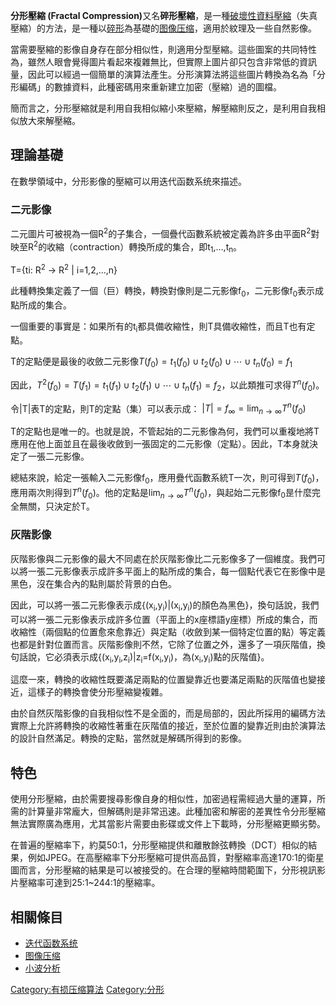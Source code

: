 {{noteTA|1=zh-hans:有损数据压缩; zh-hant:破壞性資料壓縮;}}
{{expert|time=2014-06-28T16:21:10+00:00}}
{{unreferenced|time=2014-06-28T16:21:10+00:00}}
'''分形壓縮 (Fractal Compression)'''又名'''碎形壓縮'''，是一種[[破壞性資料壓縮|破壞性資料壓縮]]（失真壓縮）的方法，是一種以[[碎形|碎形]]為基礎的[[图像压缩|图像压缩]]，適用於紋理及一些自然影像。

當需要壓縮的影像自身存在部分相似性，則適用分型壓縮。這些圖案的共同特性為，雖然人眼會覺得圖片看起來複雜無比，但實際上圖片卻只包含非常低的資訊量，因此可以經過一個簡單的演算法產生。分形演算法將這些圖片轉換為名為「分形編碼」的數據資料，此種密碼用來重新建立加密（壓縮）過的圖檔。

簡而言之，分形壓縮就是利用自我相似縮小來壓縮，解壓縮則反之，是利用自我相似放大來解壓縮。

== 理論基礎 ==
{{see also|迭代函数系统}}

在數學領域中，分形影像的壓縮可以用迭代函数系统來描述。

=== 二元影像 ===
二元圖片可被視為一個R<sup>2</sup>的子集合，一個疊代函數系統被定義為許多由平面R<sup>2</sup>對映至R<sup>2</sup>的收縮（contraction）轉換所成的集合，即t<sub>1</sub>,…,t<sub>n</sub>。

T={ti: R<sup>2</sup> → R<sup>2</sup> | i=1,2,…,n}

此種轉換集定義了一個（巨）轉換，轉換對像則是二元影像f<sub>0</sub>，二元影像f<sub>0</sub>表示成點所成的集合。

一個重要的事實是：如果所有的t<sub>i</sub>都具備收縮性，則T具備收縮性，而且T也有定點。

T的定點便是最後的收斂二元影像<math>T(f_0)=t_1(f_0)\cup t_2(f_0) \cup\cdots\cup t_n(f_0)=f_1</math>

因此，<math>T^2(f_0)=T(f_1)=t_1(f_1)\cup t_2(f_1) \cup\cdots\cup t_n(f_1)=f_2</math>，以此類推可求得<math>T^n(f_0)</math>。

令|T|表T的定點，則T的定點（集）可以表示成：
<math>|T|=f_\infty=\lim_{n \to \infty}T^n(f_0)</math>

T的定點也是唯一的。也就是說，不管起始的二元影像為何，我們可以重複地將T應用在他上面並且在最後收斂到一張固定的二元影像（定點）。因此，T本身就決定了一張二元影像。

總結來說，給定一張輸入二元影像f<sub>0</sub>，應用疊代函數系統T一次，則可得到<math>T(f_0)</math>，應用兩次則得到<math>T^n(f_0)</math>。他的定點是<math>\lim_{n \to \infty}T^n(f_0)</math>，與起始二元影像f<sub>0</sub>昰什麼完全無關，只決定於T。

=== 灰階影像 ===
灰階影像與二元影像的最大不同處在於灰階影像比二元影像多了一個維度。我們可以將一張二元影像表示成許多平面上的點所成的集合，每一個點代表它在影像中是黑色，沒在集合內的點則屬於背景的白色。

因此，可以將一張二元影像表示成{(x<sub>i</sub>,y<sub>i</sub>)|(x<sub>i</sub>,y<sub>i</sub>)的顏色為黑色}，換句話說，我們可以將一張二元影像表示成許多位置（平面上的x座標語y座標）所成的集合，而收縮性（兩個點的位置愈來愈靠近）與定點（收斂到某一個特定位置的點）等定義也都是針對位置而言。灰階影像則不然，它除了位置之外，還多了一項灰階值，換句話說，它必須表示成{(x<sub>i</sub>,y<sub>i</sub>,z<sub>i</sub>)|z<sub>i</sub>=f(x<sub>i</sub>,y<sub>i</sub>)，為(x<sub>i</sub>,y<sub>i</sub>)點的灰階值}。

這麼一來，轉換的收縮性既要滿足兩點的位置變靠近也要滿足兩點的灰階值也變接近，這樣子的轉換會使分形壓縮變複雜。

由於自然灰階影像的自我相似性不是全面的，而是局部的，因此所採用的編碼方法實際上允許將轉換的收縮性著重在灰階值的接近，至於位置的變靠近則由於演算法的設計自然滿足。轉換的定點，當然就是解碼所得到的影像。

== 特色 ==
使用分形壓縮，由於需要搜尋影像自身的相似性，加密過程需經過大量的運算，所需的計算量非常龐大，但解碼則是非常迅速。此種加密和解密的差異性令分形壓縮無法實際廣為應用，尤其當影片需要由影碟或文件上下載時，分形壓縮更顯劣勢。

在普遍的壓縮率下，約莫50:1，分形壓縮提供和離散餘弦轉換（DCT）相似的結果，例如JPEG。在高壓縮率下分形壓縮可提供高品質，對壓縮率高達170:1的衛星圖而言，分形壓縮的結果是可以被接受的。在合理的壓縮時間範圍下，分形視訊影片壓縮率可達到25:1~244:1的壓縮率。

==相關條目==
*[[迭代函数系统|迭代函数系统]]
*[[图像压缩|图像压缩]]
*[[小波分析|小波分析]]

{{压缩方法}}
{{分形}}

[[Category:有损压缩算法|Category:有损压缩算法]]
[[Category:分形|Category:分形]]